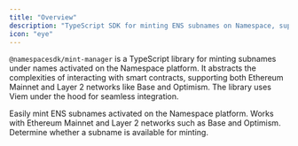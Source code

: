 ```yaml
---
title: "Overview"
description: "TypeScript SDK for minting ENS subnames on Namespace, supporting Mainnet and L2 networks."
icon: "eye"
---
```


`@namespacesdk/mint-manager` is a TypeScript library for minting subnames under names activated on the Namespace platform. It abstracts the complexities of interacting with smart contracts, supporting both Ethereum Mainnet and Layer 2 networks like Base and Optimism. The library uses Viem under the hood for seamless integration.

<CardGroup>
  <Card title="Mint Subnames">
    Easily mint ENS subnames activated on the Namespace platform.
  </Card>
  <Card title="Mainnet & L2 Support">
    Works with Ethereum Mainnet and Layer 2 networks such as Base and Optimism.
  </Card>
  <Card title="Subname Availability Checks">
    Determine whether a subname is available for minting.
  </Card>
</CardGroup>
